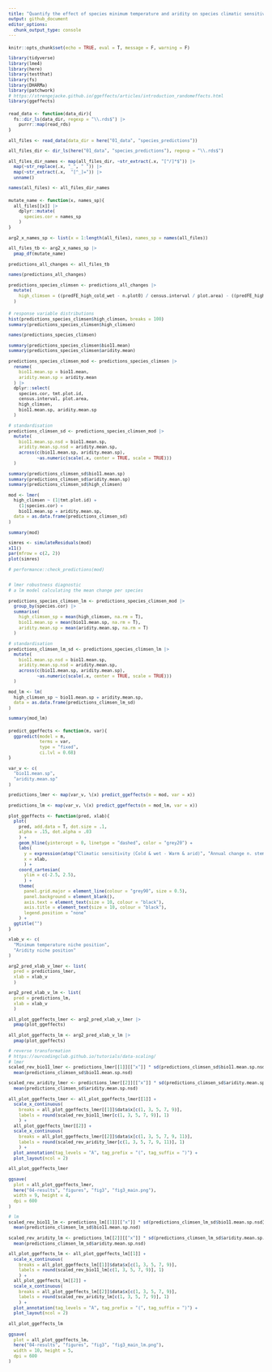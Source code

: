 ```yaml
---
title: "Quantify the effect of species minimum temperature and aridity on species climatic sensitivity"
output: github_document
editor_options: 
  chunk_output_type: console
---
```


```{=html}
<style type="text/css">
pre {
  font-size: 10px
}
</style>
```

```r
knitr::opts_chunk$set(echo = TRUE, eval = T, message = F, warning = F)

library(tidyverse)
library(lme4)
library(here)
library(testthat)
library(fs)
library(DHARMa)
library(patchwork)
# https://strengejacke.github.io/ggeffects/articles/introduction_randomeffects.html
library(ggeffects)

```

```r

read_data <- function(data_dir){
  fs::dir_ls(data_dir, regexp = "\\.rds$") |>
    purrr::map(read_rds)
}

all_files <- read_data(data_dir = here("01_data", "species_predictions"))

all_files_dir <- dir_ls(here("01_data", "species_predictions"), regexp = "\\.rds$")

all_files_dir_names <- map(all_files_dir, ~str_extract(.x, "[^/]*$")) |> 
  map(~str_replace(.x, "_", " ")) |> 
  map(~str_extract(.x,  "[^_]+")) |>
  unname()

names(all_files) <- all_files_dir_names

```

```r

mutate_name <- function(x, names_sp){
  all_files[[x]] |> 
    dplyr::mutate(
      species.cor = names_sp
    )
}

arg2_x_names_sp <- list(x = 1:length(all_files), names_sp = names(all_files))

all_files_tb <- arg2_x_names_sp |> 
  pmap_df(mutate_name)

predictions_all_changes <- all_files_tb

names(predictions_all_changes)

predictions_species_climsen <- predictions_all_changes |>
  mutate(
    high_climsen = ((predFE_high_cold_wet - n.plot0) / census.interval / plot.area) - ((predFE_high_warm_arid - n.plot0) / census.interval / plot.area)
  )

```

```r

# response variable distributions
hist(predictions_species_climsen$high_climsen, breaks = 100)
summary(predictions_species_climsen$high_climsen)

names(predictions_species_climsen)

summary(predictions_species_climsen$bio11.mean)
summary(predictions_species_climsen$aridity.mean)

predictions_species_climsen_mod <- predictions_species_climsen |> 
  rename(
    bio11.mean.sp = bio11.mean,
    aridity.mean.sp = aridity.mean
  ) |> 
  dplyr::select(
    species.cor, tmt.plot.id, 
    census.interval, plot.area,
    high_climsen,
    bio11.mean.sp, aridity.mean.sp
  )

# standardisation
predictions_climsen_sd <- predictions_species_climsen_mod |> 
  mutate(
    bio11.mean.sp.nsd = bio11.mean.sp,
    aridity.mean.sp.nsd = aridity.mean.sp,
    across(c(bio11.mean.sp, aridity.mean.sp),
           ~as.numeric(scale(.x, center = TRUE, scale = TRUE)))
  )

summary(predictions_climsen_sd$bio11.mean.sp)
summary(predictions_climsen_sd$aridity.mean.sp)
summary(predictions_climsen_sd$high_climsen)

mod <- lmer(
  high_climsen ~ (1|tmt.plot.id) +
    (1|species.cor) +
    bio11.mean.sp + aridity.mean.sp,
  data = as.data.frame(predictions_climsen_sd)
)

summary(mod)

simres <- simulateResiduals(mod)
x11()
par(mfrow = c(2, 2))
plot(simres)

# performance::check_predictions(mod)


# lmer robustness diagnostic
# a lm model calculating the mean change per species

predictions_species_climsen_lm <- predictions_species_climsen_mod |> 
  group_by(species.cor) |> 
  summarise(
    high_climsen_sp = mean(high_climsen, na.rm = T),
    bio11.mean.sp = mean(bio11.mean.sp, na.rm = T),
    aridity.mean.sp = mean(aridity.mean.sp, na.rm = T)
  )

# standardisation
predictions_climsen_lm_sd <- predictions_species_climsen_lm |> 
  mutate(
    bio11.mean.sp.nsd = bio11.mean.sp,
    aridity.mean.sp.nsd = aridity.mean.sp,
    across(c(bio11.mean.sp, aridity.mean.sp),
           ~as.numeric(scale(.x, center = TRUE, scale = TRUE)))
  )

mod_lm <- lm(
  high_climsen_sp ~ bio11.mean.sp + aridity.mean.sp,
  data = as.data.frame(predictions_climsen_lm_sd)
)

summary(mod_lm)

```

```r

predict_ggeffects <- function(m, var){
  ggpredict(model = m, 
            terms = var,
            type = "fixed",
            ci.lvl = 0.68)
}

var_v <- c(
  "bio11.mean.sp",
  "aridity.mean.sp"
)

predictions_lmer <- map(var_v, \(x) predict_ggeffects(m = mod, var = x))

predictions_lm <- map(var_v, \(x) predict_ggeffects(m = mod_lm, var = x))

plot_ggeffects <- function(pred, xlab){
  plot(
    pred, add.data = T, dot.size = .1,
    alpha = .15, dot.alpha = .03
    ) +
    geom_hline(yintercept = 0, linetype = "dashed", color = "grey20") +
    labs(
      y = expression(atop("Climatic sensitivity (Cold & wet - Warm & arid)", "Annual change n. stems per hectare")),
      x = xlab,
      ) +
    coord_cartesian(
      ylim = c(-2.5, 2.5),
      ) +
    theme(
      panel.grid.major = element_line(colour = "grey90", size = 0.5),
      panel.background = element_blank(),
      axis.text = element_text(size = 10, colour = "black"),
      axis.title = element_text(size = 10, colour = "black"),
      legend.position = "none"
    ) +
  ggtitle("")
}

xlab_v <- c(
  "Minimum temperature niche position",
  "Aridity niche position"
)

arg2_pred_xlab_v_lmer <- list(
  pred = predictions_lmer,
  xlab = xlab_v
  )

arg2_pred_xlab_v_lm <- list(
  pred = predictions_lm,
  xlab = xlab_v
  )

all_plot_ggeffects_lmer <- arg2_pred_xlab_v_lmer |> 
  pmap(plot_ggeffects)

all_plot_ggeffects_lm <- arg2_pred_xlab_v_lm |> 
  pmap(plot_ggeffects)

# reverse transformation
# https://ourcodingclub.github.io/tutorials/data-scaling/
# lmer
scaled_rev_bio11_lmer <- predictions_lmer[[1]][["x"]] * sd(predictions_climsen_sd$bio11.mean.sp.nsd) +
  mean(predictions_climsen_sd$bio11.mean.sp.nsd)

scaled_rev_aridity_lmer <- predictions_lmer[[2]][["x"]] * sd(predictions_climsen_sd$aridity.mean.sp.nsd) +
  mean(predictions_climsen_sd$aridity.mean.sp.nsd)

all_plot_ggeffects_lmer <- all_plot_ggeffects_lmer[[1]] + 
  scale_x_continuous(
    breaks = all_plot_ggeffects_lmer[[1]]$data$x[c(1, 3, 5, 7, 9)],
    labels = round(scaled_rev_bio11_lmer[c(1, 3, 5, 7, 9)], 1)
    ) +
  all_plot_ggeffects_lmer[[2]] + 
  scale_x_continuous(
    breaks = all_plot_ggeffects_lmer[[2]]$data$x[c(1, 3, 5, 7, 9, 11)],
    labels = round(scaled_rev_aridity_lmer[c(1, 3, 5, 7, 9, 11)], 1)
    ) +
  plot_annotation(tag_levels = "A", tag_prefix = "(", tag_suffix = ")") +
  plot_layout(ncol = 2)

all_plot_ggeffects_lmer
  
ggsave(
  plot = all_plot_ggeffects_lmer,
  here("04-results", "figures", "fig3", "fig3_main.png"),
  width = 9, height = 4,
  dpi = 600
)

# lm
scaled_rev_bio11_lm <- predictions_lm[[1]][["x"]] * sd(predictions_climsen_lm_sd$bio11.mean.sp.nsd) +
  mean(predictions_climsen_lm_sd$bio11.mean.sp.nsd)

scaled_rev_aridity_lm <- predictions_lm[[2]][["x"]] * sd(predictions_climsen_lm_sd$aridity.mean.sp.nsd) +
  mean(predictions_climsen_lm_sd$aridity.mean.sp.nsd)

all_plot_ggeffects_lm <- all_plot_ggeffects_lm[[1]] + 
  scale_x_continuous(
    breaks = all_plot_ggeffects_lm[[1]]$data$x[c(1, 3, 5, 7, 9)],
    labels = round(scaled_rev_bio11_lm[c(1, 3, 5, 7, 9)], 1)
    ) +
  all_plot_ggeffects_lm[[2]] + 
  scale_x_continuous(
    breaks = all_plot_ggeffects_lm[[2]]$data$x[c(1, 3, 5, 7, 9)],
    labels = round(scaled_rev_aridity_lm[c(1, 3, 5, 7, 9)], 1)
    ) +
  plot_annotation(tag_levels = "A", tag_prefix = "(", tag_suffix = ")") +
  plot_layout(ncol = 2)

all_plot_ggeffects_lm
  
ggsave(
  plot = all_plot_ggeffects_lm,
  here("04-results", "figures", "fig3", "fig3_main_lm.png"),
  width = 10, height = 5,
  dpi = 600
)

```
